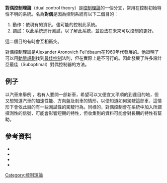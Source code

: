 {{no footnotes|time=2015-12-11T10:55:51+00:00}}
'''對偶控制理論'''（dual control theory）是[[控制理論|控制理論]]的一個分支，常用在控制初始特性不明的系統。名為'''對偶'''是因為控制系統有以下二個目的：
#動作：依現有的資訊，儘可能的控制此系統。
#調試：以此系統進行測試，以了解此系統，並設法在未來可以控制的更好。

這二個目的有時會互相衝突。

對偶控制理論是Alexander Aronovich Fel'dbaum在1960年代發展的。他證明了可以用[[動態規劃|動態規劃]]找到[[最佳控制|最佳控制]]法則，但在實際上是不可行的。因此發展了許多設計亞最佳（Suboptimal）對偶控制器的方法。

==例子==
以汽車來舉例<!--Car analogy-->，若有人要開一部新車，希望可以又便宜又平順的到達目的地，但又想知道汽車的加速性能、方向盤及剎車的情形，以便知道如何駕駛這部車，這情形下會依此目的有一些測試性的駕駛行為。同様的，對偶控制會在系統中加入所謂探測性的信號，可能會影響短期的特性，但收集到的資料可能會對長期的特性有幫助。

==參考資料==
* {{cite journal | last = Feldbaum | first = A.A. | title = Dual control theory, Part I | journal = Automation and Remote Control | volume = 21 | issue = 9 | date = April 1961 | origyear = September 1960 (in Russian, pp. 1240–1249) | pages = 874–880 }}
* {{cite journal | last = Feldbaum | first = A.A. | title = Dual control theory, Part II | journal = Automation and Remote Control | volume = 21 | issue = 11 | date = May 1961 | origyear = November 1960 (in Russian, pp. 1453–1464) | pages = 1033–1039 }}
* {{cite paper | first = B. | last = Wittenmark | title = Adaptive Dual Control | format = Seminar handout | publisher = Lund University | url = http://www.control.lth.se/media/Staff/BjornWittenmark/dual.pdf | journal =  | author =  | access-date = 2015-12-11 | archive-url = https://web.archive.org/web/20150923210401/http://www.control.lth.se/media/Staff/BjornWittenmark/dual.pdf | archive-date = 2015-09-23 | dead-url = yes }}
* {{cite paper | first = B. | last = Wittenmark | title = Adaptive Dual Control Methods: An Overview | publisher = Lund University | id = {{citeseerx|10.1.1.25.7446}} }}

{{技術小作品}}

[[Category:控制理論|Category:控制理論]]